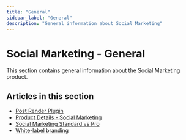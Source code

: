 ```yaml
---
title: "General"
sidebar_label: "General"
description: "General information about Social Marketing"
---
```


# Social Marketing - General

This section contains general information about the Social Marketing product.

## Articles in this section

- [Post Render Plugin](post-render-plugin)
- [Product Details - Social Marketing](product-details-social-marketing)
- [Social Marketing Standard vs Pro](standard-vs-pro)
- [White-label branding](white-label-branding)